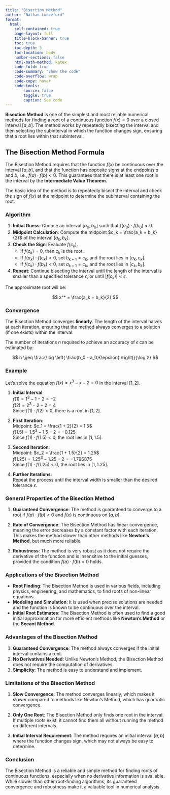 ```yaml
---
title: "Bisection Method"
author: "Nathan Lunceford"
format:
  html:
    self-contained: true
    page-layout: full
    title-block-banner: true
    toc: true
    toc-depth: 3
    toc-location: body
    number-sections: false
    html-math-method: katex
    code-fold: true
    code-summary: "Show the code"
    code-overflow: wrap
    code-copy: hover
    code-tools:
        source: false
        toggle: true
        caption: See code
---
```


**Bisection Method** is one of the simplest and most reliable numerical methods for finding a root of a continuous function $f(x) = 0$ over a closed interval $[a, b]$. The method works by repeatedly bisecting the interval and then selecting the subinterval in which the function changes sign, ensuring that a root lies within that subinterval.

## The Bisection Method Formula

The Bisection Method requires that the function $f(x)$ be continuous over the interval $[a, b]$, and that the function has opposite signs at the endpoints $a$ and $b$, i.e., $f(a) \cdot f(b) < 0$. This guarantees that there is at least one root in the interval by the **Intermediate Value Theorem**.

The basic idea of the method is to repeatedly bisect the interval and check the sign of $f(x)$ at the midpoint to determine the subinterval containing the root.

### Algorithm

1. **Initial Guess**: Choose an interval $[a_0, b_0]$ such that $f(a_0) \cdot f(b_0) < 0$.
2. **Midpoint Calculation**: Compute the midpoint $c_k = \frac{a_k + b_k}{2}$ of the interval $[a_k, b_k]$.
3. **Check the Sign**: Evaluate $f(c_k)$.
   - If $f(c_k) = 0$, then $c_k$ is the root.
   - If $f(a_k) \cdot f(c_k) < 0$, set $b_{k+1} = c_k$, and the root lies in $[a_k, c_k]$.
   - If $f(c_k) \cdot f(b_k) < 0$, set $a_{k+1} = c_k$, and the root lies in $[c_k, b_k]$.
4. **Repeat**: Continue bisecting the interval until the length of the interval is smaller than a specified tolerance $\epsilon$, or until $|f(c_k)| < \epsilon$.

The approximate root will be:

$$
x^* = \frac{a_k + b_k}{2}
$$

### Convergence

The Bisection Method converges **linearly**. The length of the interval halves at each iteration, ensuring that the method always converges to a solution (if one exists) within the interval.

The number of iterations $n$ required to achieve an accuracy of $\epsilon$ can be estimated by:

$$
n \geq \frac{\log \left( \frac{b_0 - a_0}{\epsilon} \right)}{\log 2}
$$

### Example

Let’s solve the equation $f(x) = x^3 - x - 2 = 0$ in the interval $[1, 2]$.

1. **Initial Interval**:  
   $f(1) = 1^3 - 1 - 2 = -2$  
   $f(2) = 2^3 - 2 - 2 = 4$  
   Since $f(1) \cdot f(2) < 0$, there is a root in $[1, 2]$.

2. **First Iteration**:  
   Midpoint: $c_1 = \frac{1 + 2}{2} = 1.5$  
   $f(1.5) = 1.5^3 - 1.5 - 2 = -0.125$  
   Since $f(1) \cdot f(1.5) < 0$, the root lies in $[1, 1.5]$.

3. **Second Iteration**:  
   Midpoint: $c_2 = \frac{1 + 1.5}{2} = 1.25$  
   $f(1.25) = 1.25^3 - 1.25 - 2 = -1.796875$  
   Since $f(1) \cdot f(1.25) < 0$, the root lies in $[1, 1.25]$.

4. **Further Iterations**:  
   Repeat the process until the interval width is smaller than the desired tolerance $\epsilon$.

### General Properties of the Bisection Method

1. **Guaranteed Convergence**: The method is guaranteed to converge to a root if $f(a) \cdot f(b) < 0$ and $f(x)$ is continuous on $[a, b]$.

2. **Rate of Convergence**: The Bisection Method has linear convergence, meaning the error decreases by a constant factor with each iteration. This makes the method slower than other methods like **Newton’s Method**, but much more reliable.

3. **Robustness**: The method is very robust as it does not require the derivative of the function and is insensitive to the initial guesses, provided the condition $f(a) \cdot f(b) < 0$ holds.

### Applications of the Bisection Method

- **Root Finding**: The Bisection Method is used in various fields, including physics, engineering, and mathematics, to find roots of non-linear equations.
- **Modeling and Simulation**: It is used when precise solutions are needed and the function is known to be continuous over the interval.
- **Initial Root Estimates**: The Bisection Method is often used to find a good initial approximation for more efficient methods like **Newton’s Method** or the **Secant Method**.

### Advantages of the Bisection Method

1. **Guaranteed Convergence**: The method always converges if the initial interval contains a root.
2. **No Derivatives Needed**: Unlike Newton’s Method, the Bisection Method does not require the computation of derivatives.
3. **Simplicity**: The method is easy to understand and implement.

### Limitations of the Bisection Method

1. **Slow Convergence**: The method converges linearly, which makes it slower compared to methods like Newton’s Method, which has quadratic convergence.
   
2. **Only One Root**: The Bisection Method only finds one root in the interval. If multiple roots exist, it cannot find them all without running the method on different intervals.

3. **Initial Interval Requirement**: The method requires an initial interval $[a, b]$ where the function changes sign, which may not always be easy to determine.

### Conclusion

The Bisection Method is a reliable and simple method for finding roots of continuous functions, especially when no derivative information is available. While slower than other root-finding algorithms, its guaranteed convergence and robustness make it a valuable tool in numerical analysis.

